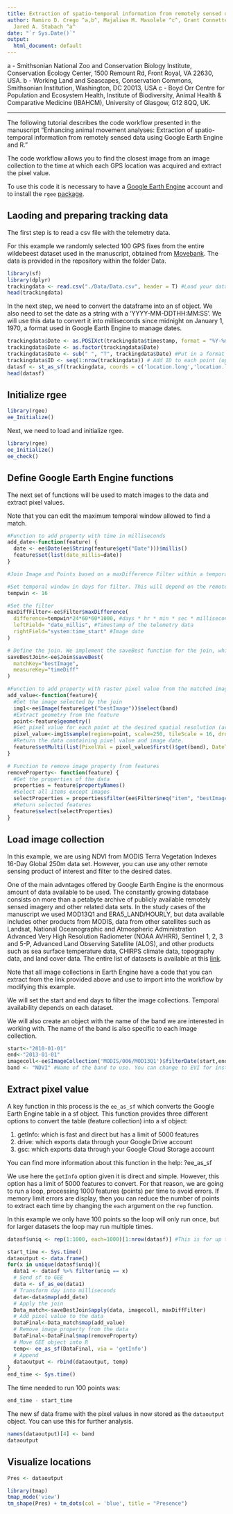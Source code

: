```yaml
---
title: Extraction of spatio-temporal information from remotely sensed data using Google Earth Engine and R   
author: Ramiro D. Crego ^a,b^, Majaliwa M. Masolele ^c^, Grant Connette ^a,b^, and
  Jared A. Stabach ^a^
date: "`r Sys.Date()`"
output:
  html_document: default
---
```


a - Smithsonian National Zoo and Conservation Biology Institute, Conservation Ecology Center, 1500 Remount Rd, Front Royal, VA 22630, USA.
b - Working Land and Seascapes, Conservation Commons, Smithsonian Institution, Washington, DC 20013, USA
c - Boyd Orr Centre for Population and Ecosystem Health, Institute of Biodiversity, Animal Health & Comparative Medicine (IBAHCM), University of Glasgow, G12 8QQ, UK.

***

The following tutorial describes the code workflow presented in the manuscript "Enhancing animal movement analyses: Extraction of spatio-temporal information from remotely sensed data using Google Earth Engine and R." 

The code workflow allows you to find the closest image from an image collection to the time at which each GPS location was acquired and extract the pixel value. 

To use this code it is necessary to have a [Google Earth Engine](https://earthengine.google.com/) account and to install the `rgee` [package](https://r-spatial.github.io/rgee/#quick-start-users-guide-for-rgee).

## Laoding and preparing tracking data

The first step is to read a csv file with the telemetry data. 

For this example we randomly selected 100 GPS fixes from the entire wildebeest dataset used in the manuscript, obtained from [Movebank](https://www.datarepository.movebank.org/handle/10255/move.1098).
The data is provided in the repository within the folder Data.

```r
library(sf)
library(dplyr)
trackingdata <- read.csv("./Data/Data.csv", header = T) #Load your dataset
head(trackingdata)
```

In the next step, we need to convert the dataframe into an sf object. We also need to set the date as a string with a ‘YYYY-MM-DDTHH:MM:SS’. We will use this data to convert it into milliseconds since midnight on January 1, 1970, a format used in Google Earth Engine to manage dates.

```r
trackingdata$Date <- as.POSIXct(trackingdata$timestamp, format = "%Y-%m-%d %H:%M:%S", tz="UTC") #Modify as necessary
trackingdata$Date <- as.factor(trackingdata$Date)
trackingdata$Date <- sub(" ", "T", trackingdata$Date) #Put in a format that can be read by javascript
trackingdata$ID <- seq(1:nrow(trackingdata)) # Add ID to each point (optional)
datasf <- st_as_sf(trackingdata, coords = c('location.long','location.lat'), crs = 4326) #Transform the dataframe into sf object. Make sure the name of the columns for the coordinates match. CRS needs to be in longlat WGS84.
head(datasf)
```


## Initialize rgee

```r
library(rgee)
ee_Initialize()
```

Next, we need to load and initialize rgee.

```r
library(rgee)
ee_Initialize()
ee_check()
```

## Define Google Earth Engine functions

The next set of functions will be used to match images to the data and extract pixel values.

Note that you can edit the maximum temporal window allowed to find a match.

```r
#Function to add property with time in milliseconds
add_date<-function(feature) {
  date <- ee$Date(ee$String(feature$get("Date")))$millis()
  feature$set(list(date_millis=date))
}

#Join Image and Points based on a maxDifference Filter within a temporal window

#Set temporal window in days for filter. This will depend on the remote sensing data used.
tempwin <- 16 

#Set the filter
maxDiffFilter<-ee$Filter$maxDifference(
  difference=tempwin*24*60*60*1000, #days * hr * min * sec * milliseconds
  leftField= "date_millis", #Timestamp of the telemetry data
  rightField="system:time_start" #Image date
)

# Define the join. We implement the saveBest function for the join, which finds the image that best matches the filter (i.e., the image closest in time to the particular GPS fix location). 
saveBestJoin<-ee$Join$saveBest(
  matchKey="bestImage",
  measureKey="timeDiff"
)

#Function to add property with raster pixel value from the matched image
add_value<-function(feature){
  #Get the image selected by the join
  img1<-ee$Image(feature$get("bestImage"))$select(band)
  #Extract geometry from the feature
  point<-feature$geometry()
  #Get pixel value for each point at the desired spatial resolution (argument scale)
  pixel_value<-img1$sample(region=point, scale=250, tileScale = 16, dropNulls = F) 
  #Return the data containing pixel value and image date.
  feature$setMulti(list(PixelVal = pixel_value$first()$get(band), DateTimeImage = img1$get('system:index')))
}

# Function to remove image property from features
removeProperty<- function(feature) {
  #Get the properties of the data
  properties = feature$propertyNames()
  #Select all items except images
  selectProperties = properties$filter(ee$Filter$neq("item", "bestImage"))
  #Return selected features
  feature$select(selectProperties)
}
```

## Load image collection

In this example, we are using NDVI from MODIS Terra Vegetation Indexes 16-Day Global 250m data set. 
However, you can use any other remote sensing product of interest and filter to the desired dates.

One of the main advntages offered by Google Earth Engine is the enormous amount of data available to be used. The constantly growing database consists on more than a petabyte archive of publicly available remotely sensed imagery and other related data sets. In the study cases of the manuscript we used MOD13Q1 and ERA5_LAND/HOURLY, but data available includes other products from MODIS, data from other satellites such as Landsat, National Oceanographic and Atmospheric Administration Advanced Very High Resolution Radiometer (NOAA AVHRR), Sentinel 1, 2, 3 and 5-P, Advanced Land Observing Satellite (ALOS), and other products such as sea surface temperature data, CHIRPS climate data, topography data, and land cover data. The entire list of datasets is available at this [link](https://developers.google.com/earth-engine/datasets/catalog). 

Note that all image collections in Earth Engine have a code that you can extract from the link provided above and use to import into the workflow by modifying this example. 

We will set the start and end days to filter the image collections. Temporal availability depends on each dataset.

We will also create an object with the name of the band we are interested in working with. The name of the band is also specific to each image collection.

```r
start<-"2010-01-01"
end<-"2013-01-01"
imagecoll<-ee$ImageCollection('MODIS/006/MOD13Q1')$filterDate(start,end)
band <- "NDVI" #Name of the band to use. You can change to EVI for instance when using MOD13Q1.
```

## Extract pixel value 

A key function in this process is the `ee_as_sf` which converts the Google Earth Engine table in a sf object. This function provides three different options to convert the table (feature collection) into a sf object: 

1. getInfo: which is fast and direct but has a limit of 5000 features
2. drive: which exports data through your Google Drive account
2. gsc:  which exports data through your Google Cloud Storage account

You can find more information about this function in the help: ?ee_as_sf

We use here the `getInfo` option given it is direct and simple. However, this option has a limit of 5000 features to convert. For that reason, we are going to run a loop, processing 1000 features (points) per time to avoid errors. If memory limit errors are display, then you can reduce the number of points to extract each time by changing the `each` argument on the `rep` function.

In this example we only have 100 points so the loop will only run once, but for larger datasets the loop may run multiple times.

```r
datasf$uniq <- rep(1:1000, each=1000)[1:nrow(datasf)] #This is for up to 1 million points. To increase the max number of points, increase the value for max repetitions. To change the number of points to run per time, change the value in the argument each.

start_time <- Sys.time()
dataoutput <- data.frame()
for(x in unique(datasf$uniq)){
  data1 <- datasf %>% filter(uniq == x)
  # Send sf to GEE
  data <- sf_as_ee(data1)
  # Transform day into milliseconds
  data<-data$map(add_date)
  # Apply the join
  Data_match<-saveBestJoin$apply(data, imagecoll, maxDiffFilter)
  # Add pixel value to the data
  DataFinal<-Data_match$map(add_value)
  # Remove image property from the data
  DataFinal<-DataFinal$map(removeProperty)
  # Move GEE object into R
  temp<- ee_as_sf(DataFinal, via = 'getInfo')
  # Append
  dataoutput <- rbind(dataoutput, temp)
}
end_time <- Sys.time()
```

The time needed to run 100 points was:
```r
end_time - start_time
```

The new sf data frame with the pixel values in now stored as the `dataoutput` object. You can use this for further analysis.

```r
names(dataoutput)[4] <- band
dataoutput
```


## Visualize locations

```r
Pres <- dataoutput
```


```r
library(tmap)
tmap_mode('view')
tm_shape(Pres) + tm_dots(col = 'blue', title = "Presence")
```


